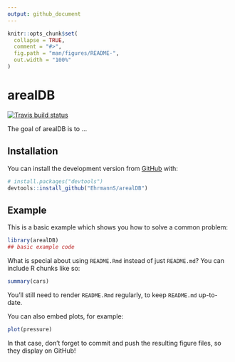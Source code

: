 ```yaml
---
output: github_document
---
```


<!-- README.md is generated from README.Rmd. Please edit that file -->

```r
knitr::opts_chunk$set(
  collapse = TRUE,
  comment = "#>",
  fig.path = "man/figures/README-",
  out.width = "100%"
)
```

# arealDB

<!-- badges: start -->
[![Travis build status](https://travis-ci.org/EhrmannS/arealDB.svg?branch=master)](https://travis-ci.org/EhrmannS/arealDB)
<!-- badges: end -->

The goal of arealDB is to ...

## Installation

You can install the development version from [GitHub](https://github.com/) with:

``` r
# install.packages("devtools")
devtools::install_github("EhrmannS/arealDB")
```
## Example

This is a basic example which shows you how to solve a common problem:

```r
library(arealDB)
## basic example code
```

What is special about using `README.Rmd` instead of just `README.md`? You can include R chunks like so:

```r
summary(cars)
```

You'll still need to render `README.Rmd` regularly, to keep `README.md` up-to-date.

You can also embed plots, for example:

```r
plot(pressure)
```

In that case, don't forget to commit and push the resulting figure files, so they display on GitHub!

